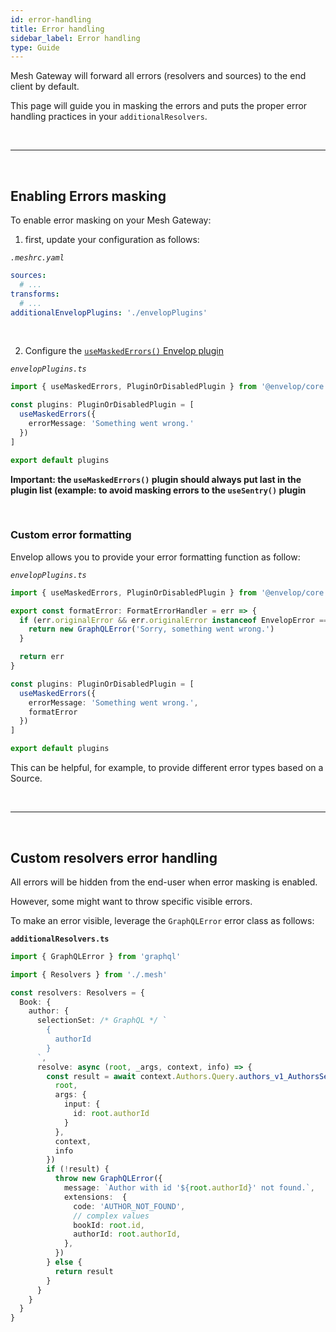```yaml
---
id: error-handling
title: Error handling
sidebar_label: Error handling
type: Guide
---
```


Mesh Gateway will forward all errors (resolvers and sources) to the end client by default.

This page will guide you in masking the errors and puts the proper error handling practices in your `additionalResolvers`.

<p>&nbsp;</p>

---

<p>&nbsp;</p>

## Enabling Errors masking

To enable error masking on your Mesh Gateway:

1. first, update your configuration as follows:

_`.meshrc.yaml`_

```yaml
sources:
  # ...
transforms:
  # ...
additionalEnvelopPlugins: './envelopPlugins'
```

<p>&nbsp;</p>

2. Configure the [`useMaskedErrors()` Envelop plugin](https://www.envelop.dev/plugins/use-masked-errors)

_`envelopPlugins.ts`_

```ts
import { useMaskedErrors, PluginOrDisabledPlugin } from '@envelop/core'

const plugins: PluginOrDisabledPlugin = [
  useMaskedErrors({
    errorMessage: 'Something went wrong.'
  })
]

export default plugins
```

**Important: the `useMaskedErrors()` plugin should always put last in the plugin list (example: to avoid masking errors to the `useSentry()` plugin**

<p>&nbsp;</p>

### Custom error formatting

Envelop allows you to provide your error formatting function as follow:

_`envelopPlugins.ts`_

```ts
import { useMaskedErrors, PluginOrDisabledPlugin } from '@envelop/core'

export const formatError: FormatErrorHandler = err => {
  if (err.originalError && err.originalError instanceof EnvelopError === false) {
    return new GraphQLError('Sorry, something went wrong.')
  }

  return err
}

const plugins: PluginOrDisabledPlugin = [
  useMaskedErrors({
    errorMessage: 'Something went wrong.',
    formatError
  })
]

export default plugins
```

This can be helpful, for example, to provide different error types based on a Source.

<p>&nbsp;</p>

---

<p>&nbsp;</p>

## Custom resolvers error handling

All errors will be hidden from the end-user when error masking is enabled.

However, some might want to throw specific visible errors.

To make an error visible, leverage the `GraphQLError` error class as follows:

**`additionalResolvers.ts`**

```ts
import { GraphQLError } from 'graphql'

import { Resolvers } from './.mesh'

const resolvers: Resolvers = {
  Book: {
    author: {
      selectionSet: /* GraphQL */ `
        {
          authorId
        }
      `,
      resolve: async (root, _args, context, info) => {
        const result = await context.Authors.Query.authors_v1_AuthorsService_GetAuthor({
          root,
          args: {
            input: {
              id: root.authorId
            }
          },
          context,
          info
        })
        if (!result) {
          throw new GraphQLError({
            message: `Author with id '${root.authorId}' not found.`,
            extensions:  {
              code: 'AUTHOR_NOT_FOUND',
              // complex values
              bookId: root.id,
              authorId: root.authorId,
            },
          })
        } else {
          return result
        }
      }
    }
  }
}
```
